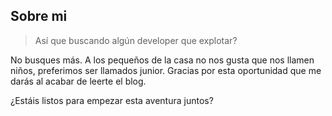 ## Sobre mi

> Así que buscando algún developer que explotar?


No busques más. A los pequeños de la casa no nos gusta que nos llamen niños, preferimos ser llamados junior. 
Gracias por esta oportunidad que me darás al acabar de leerte el blog.

¿Estáis listos para empezar esta aventura juntos?

